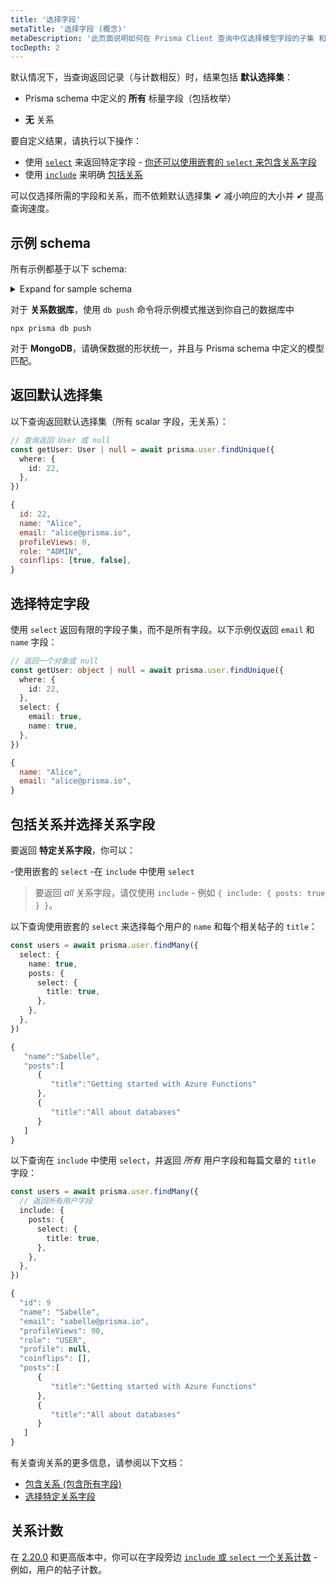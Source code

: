 ```yaml
---
title: '选择字段'
metaTitle: '选择字段 (概念)'
metaDescription: '此页面说明如何在 Prisma Client 查询中仅选择模型字段的子集 和/或 包含关系（“即时加载”）。'
tocDepth: 2
---
```


<TopBlock>

默认情况下，当查询返回记录（与计数相反）时，结果包括 **默认选择集**：

- Prisma schema 中定义的 **所有** 标量字段（包括枚举）

- **无** 关系

要自定义结果，请执行以下操作：

- 使用 [`select`](../../../reference/api-reference/prisma-client-reference#select) <span class="api"></span> 来返回特定字段 - [你还可以使用嵌套的 `select` 来包含关系字段](relation-queries#select-specific-relation-fields)
- 使用 [`include`](../../../reference/api-reference/prisma-client-reference#include) <span class="api"></span> 来明确 [包括关系](relation-queries#nested-reads)

可以仅选择所需的字段和关系，而不依赖默认选择集 ✔ 减小响应的大小并 ✔ 提高查询速度。

</TopBlock>

## 示例 schema

所有示例都基于以下 schema:

<details><summary>Expand for sample schema</summary>

<TabbedContent tabs={[<FileWithIcon text="Relational databases" icon="database"/>, <FileWithIcon text="MongoDB" icon="database"/>]}>
<tab>

```prisma
generator client {
  provider = "prisma-client-js"
}

datasource db {
  provider = "postgresql"
  url      = env("DATABASE_URL")
}

model ExtendedProfile {
  id        Int    @id @default(autoincrement())
  biography String
  user      User   @relation(fields: [userId], references: [id])
  userId    Int
}

model User {
  id           Int              @id @default(autoincrement())
  name         String?
  email        String           @unique
  profileViews Int              @default(0)
  role         Role             @default(USER)
  coinflips    Boolean[]
  posts        Post[]
  profile      ExtendedProfile?
}

model Post {
  id         Int        @id @default(autoincrement())
  title      String
  published  Boolean    @default(true)
  author     User       @relation(fields: [authorId], references: [id])
  authorId   Int
  comments   Json?
  views      Int        @default(0)
  likes      Int        @default(0)
  categories Category[]
}

model Category {
  id    Int    @id @default(autoincrement())
  name  String @unique
  posts Post[]
}

enum Role {
  USER
  ADMIN
}
```

</tab>
<tab>

```prisma
datasource db {
  provider = "mongodb"
  url      = env("DATABASE_URL")
}

generator client {
  provider = "prisma-client-js"
}

model ExtendedProfile {
  id        String @id @default(dbgenerated()) @map("_id") @db.ObjectId
  biography String
  user      User   @relation(fields: [userId], references: [id])
  userId    String @db.ObjectId
}

model User {
  id           String           @id @default(dbgenerated()) @map("_id") @db.ObjectId
  name         String?
  email        String           @unique
  profileViews Int              @default(0)
  role         Role             @default(USER)
  coinflips    Boolean[]
  posts        Post[]
  profile      ExtendedProfile?
}

model Post {
  id         String     @id @default(dbgenerated()) @map("_id") @db.ObjectId
  title      String
  published  Boolean    @default(true)
  author     User       @relation(fields: [authorId], references: [id])
  authorId   String     @db.ObjectId
  comments   Json?
  views      Int        @default(0)
  likes      Int        @default(0)
  categories Category[]
}

model Category {
  id    String @id @default(dbgenerated()) @map("_id") @db.ObjectId
  name  String @unique
  posts Post[]
}

enum Role {
  USER
  ADMIN
}
```

</tab>
</TabbedContent>

</details>

对于 **关系数据库**，使用 `db push` 命令将示例模式推送到你自己的数据库中

```terminal
npx prisma db push
```

对于 **MongoDB**，请确保数据的形状统一，并且与 Prisma schema 中定义的模型匹配。

## 返回默认选择集

以下查询返回默认选择集（所有 scalar 字段，无关系）：

<CodeWithResult expanded="{true}">
<cmd>

```ts
// 查询返回 User 或 null
const getUser: User | null = await prisma.user.findUnique({
  where: {
    id: 22,
  },
})
```

</cmd>
<cmdResult>

```js
{
  id: 22,
  name: "Alice",
  email: "alice@prisma.io",
  profileViews: 0,
  role: "ADMIN",
  coinflips: [true, false],
}
```

</cmdResult>
</CodeWithResult>

## 选择特定字段

使用 `select` 返回有限的字段子集，而不是所有字段。以下示例仅返回 `email` 和 `name` 字段：

<CodeWithResult expanded="{true}">
<cmd>

```ts
// 返回一个对象或 null
const getUser: object | null = await prisma.user.findUnique({
  where: {
    id: 22,
  },
  select: {
    email: true,
    name: true,
  },
})
```

</cmd>
<cmdResult>

```js
{
  name: "Alice",
  email: "alice@prisma.io",
}
```

</cmdResult>
</CodeWithResult>

## 包括关系并选择关系字段

要返回 **特定关系字段**，你可以：

-使用嵌套的 `select`
-在 `include` 中使用 `select`

>要返回 _all_ 关系字段，请仅使用 `include` - 例如 `{ include: { posts: true } }`。

以下查询使用嵌套的 `select` 来选择每个用户的 `name` 和每个相关帖子的 `title`：

<CodeWithResult>
<cmd>

```ts highlight=normal;2,5
const users = await prisma.user.findMany({
  select: {
    name: true,
    posts: {
      select: {
        title: true,
      },
    },
  },
})
```

</cmd>
<cmdResult>

```js
{
   "name":"Sabelle",
   "posts":[
      {
         "title":"Getting started with Azure Functions"
      },
      {
         "title":"All about databases"
      }
   ]
}
```

</cmdResult>
</CodeWithResult>

以下查询在 `include` 中使用 `select`，并返回 _所有_ 用户字段和每篇文章的 `title` 字段：

<CodeWithResult>
<cmd>

```ts highlight=normal;2,5
const users = await prisma.user.findMany({
  // 返回所有用户字段
  include: {
    posts: {
      select: {
        title: true,
      },
    },
  },
})
```

</cmd>
<cmdResult>

```js
{
  "id": 9
  "name": "Sabelle",
  "email": "sabelle@prisma.io",
  "profileViews": 90,
  "role": "USER",
  "profile": null,
  "coinflips": [],
  "posts":[
      {
         "title":"Getting started with Azure Functions"
      },
      {
         "title":"All about databases"
      }
   ]
}
```

</cmdResult>
</CodeWithResult>

有关查询关系的更多信息，请参阅以下文档：

- [包含关系 (包含所有字段)](relation-queries#include-all-fields-for-a-specific-relation)
- [选择特定关系字段](relation-queries#select-specific-relation-fields)

## 关系计数

在 [2.20.0](https://github.com/prisma/prisma/releases/2.20.0) 和更高版本中，你可以在字段旁边 [`include` 或 `select` 一个关系计数](aggregation-grouping-summarizing#count-relations)  - 例如，用户的帖子计数。
